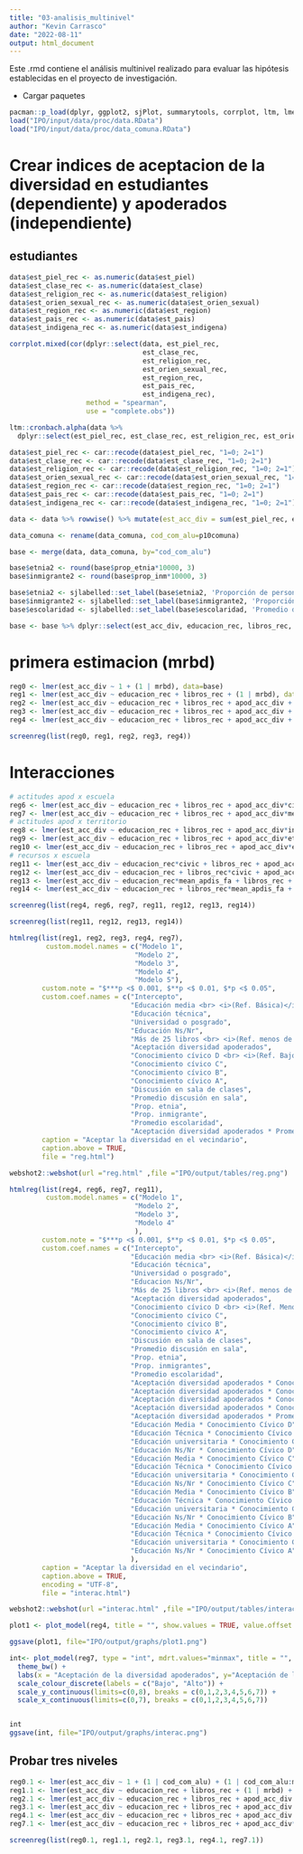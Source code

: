 ```yaml
---
title: "03-analisis_multinivel"
author: "Kevin Carrasco"
date: "2022-08-11"
output: html_document
---
```


Este .rmd contiene el análisis multinivel realizado para evaluar las hipótesis establecidas en el proyecto de investigación.

* Cargar paquetes

```r
pacman::p_load(dplyr, ggplot2, sjPlot, summarytools, corrplot, ltm, lme4, stargazer, texreg, scales, webshot)
load("IPO/input/data/proc/data.RData")
load("IPO/input/data/proc/data_comuna.RData")
```

# Crear indices de aceptacion de la diversidad en estudiantes (dependiente) y apoderados (independiente)

## estudiantes
```r
data$est_piel_rec <- as.numeric(data$est_piel)
data$est_clase_rec <- as.numeric(data$est_clase)
data$est_religion_rec <- as.numeric(data$est_religion)
data$est_orien_sexual_rec <- as.numeric(data$est_orien_sexual)
data$est_region_rec <- as.numeric(data$est_region)
data$est_pais_rec <- as.numeric(data$est_pais)
data$est_indigena_rec <- as.numeric(data$est_indigena)

corrplot.mixed(cor(dplyr::select(data, est_piel_rec,
                                 est_clase_rec,
                                 est_religion_rec,
                                 est_orien_sexual_rec,
                                 est_region_rec,
                                 est_pais_rec,
                                 est_indigena_rec),
                   method = "spearman",
                   use = "complete.obs"))
```

```r
ltm::cronbach.alpha(data %>%
  dplyr::select(est_piel_rec, est_clase_rec, est_religion_rec, est_orien_sexual_rec, est_region_rec, est_pais_rec, est_indigena_rec), na.rm=TRUE)
```

```r
data$est_piel_rec <- car::recode(data$est_piel_rec, "1=0; 2=1")
data$est_clase_rec <- car::recode(data$est_clase_rec, "1=0; 2=1")
data$est_religion_rec <- car::recode(data$est_religion_rec, "1=0; 2=1")
data$est_orien_sexual_rec <- car::recode(data$est_orien_sexual_rec, "1=0; 2=1")
data$est_region_rec <- car::recode(data$est_region_rec, "1=0; 2=1")
data$est_pais_rec <- car::recode(data$est_pais_rec, "1=0; 2=1")
data$est_indigena_rec <- car::recode(data$est_indigena_rec, "1=0; 2=1")

data <- data %>% rowwise() %>% mutate(est_acc_div = sum(est_piel_rec, est_clase_rec, est_religion_rec, est_orien_sexual_rec, est_region_rec, est_pais_rec, est_indigena_rec))

data_comuna <- rename(data_comuna, cod_com_alu=p10comuna)

base <- merge(data, data_comuna, by="cod_com_alu")

base$etnia2 <- round(base$prop_etnia*10000, 3)
base$inmigrante2 <- round(base$prop_inm*10000, 3)

base$etnia2 <- sjlabelled::set_label(base$etnia2, 'Proporción de personas que se identifica con alguna etnia')
base$inmigrante2 <- sjlabelled::set_label(base$inmigrante2, 'Proporción de inmigrantes')
base$escolaridad <- sjlabelled::set_label(base$escolaridad, 'Promedio de escolaridad')

base <- base %>% dplyr::select(est_acc_div, educacion_rec, libros_rec, apod_acc_div, civic, apdis_fa, mean_apdis_fa, mrbd, escolaridad, etnia2, inmigrante2, cod_com_alu) %>% na.omit()
```

# primera estimacion (mrbd)

```r
reg0 <- lmer(est_acc_div ~ 1 + (1 | mrbd), data=base)
reg1 <- lmer(est_acc_div ~ educacion_rec + libros_rec + (1 | mrbd), data=base)
reg2 <- lmer(est_acc_div ~ educacion_rec + libros_rec + apod_acc_div + (1 | mrbd), data=base)
reg3 <- lmer(est_acc_div ~ educacion_rec + libros_rec + apod_acc_div + civic + apdis_fa + mean_apdis_fa + (1 | mrbd), data=base)
reg4 <- lmer(est_acc_div ~ educacion_rec + libros_rec + apod_acc_div + civic + apdis_fa + mean_apdis_fa + etnia2 + inmigrante2 + escolaridad + (1 | mrbd), data=base)
```

```r
screenreg(list(reg0, reg1, reg2, reg3, reg4))
```

# Interacciones

```r
# actitudes apod x escuela
reg6 <- lmer(est_acc_div ~ educacion_rec + libros_rec + apod_acc_div*civic + civic + apdis_fa + mean_apdis_fa + etnia2 + inmigrante2 + escolaridad + (1 | mrbd), data=base)
reg7 <- lmer(est_acc_div ~ educacion_rec + libros_rec + apod_acc_div*mean_apdis_fa + civic + apdis_fa + mean_apdis_fa + etnia2 + inmigrante2 + escolaridad + (1 | mrbd), data=base)
# actitudes apod x territorio
reg8 <- lmer(est_acc_div ~ educacion_rec + libros_rec + apod_acc_div*inmigrante2 + civic + apdis_fa + mean_apdis_fa + etnia2 + inmigrante2 + escolaridad + (1 | mrbd), data=base)
reg9 <- lmer(est_acc_div ~ educacion_rec + libros_rec + apod_acc_div*etnia2 + civic + apdis_fa + mean_apdis_fa + etnia2 + inmigrante2 + escolaridad + (1 | mrbd), data=base)
reg10 <- lmer(est_acc_div ~ educacion_rec + libros_rec + apod_acc_div*escolaridad + civic + apdis_fa + mean_apdis_fa + etnia2 + inmigrante2 + escolaridad + (1 | mrbd), data=base)
# recursos x escuela
reg11 <- lmer(est_acc_div ~ educacion_rec*civic + libros_rec + apod_acc_div + civic + apdis_fa + mean_apdis_fa + etnia2 + inmigrante2 + escolaridad + (1 | mrbd), data=base)
reg12 <- lmer(est_acc_div ~ educacion_rec + libros_rec*civic + apod_acc_div + civic + apdis_fa + mean_apdis_fa + etnia2 + inmigrante2 + escolaridad + (1 | mrbd), data=base)
reg13 <- lmer(est_acc_div ~ educacion_rec*mean_apdis_fa + libros_rec + apod_acc_div + civic + apdis_fa + mean_apdis_fa + etnia2 + inmigrante2 + escolaridad + (1 | mrbd), data=base)
reg14 <- lmer(est_acc_div ~ educacion_rec + libros_rec*mean_apdis_fa + apod_acc_div + civic + apdis_fa + mean_apdis_fa + etnia2 + inmigrante2 + escolaridad + (1 | mrbd), data=base)
```

```r
screenreg(list(reg4, reg6, reg7, reg11, reg12, reg13, reg14))
```

```r
screenreg(list(reg11, reg12, reg13, reg14))
```

```r
htmlreg(list(reg1, reg2, reg3, reg4, reg7), 
         custom.model.names = c("Modelo 1",
                               "Modelo 2",
                               "Modelo 3",
                               "Modelo 4",
                               "Modelo 5"), 
        custom.note = "$***p <$ 0.001, $**p <$ 0.01, $*p <$ 0.05",
        custom.coef.names = c("Intercepto", 
                              "Educación media <br> <i>(Ref. Básica)</i>",
                              "Educación técnica", 
                              "Universidad o posgrado",
                              "Educación Ns/Nr",
                              "Más de 25 libros <br> <i>(Ref. menos de 25)</i>", 
                              "Aceptación diversidad apoderados", 
                              "Conocimiento cívico D <br> <i>(Ref. Bajo nivel D)</i>", 
                              "Conocimiento cívico C",
                              "Conocimiento cívico B",
                              "Conocimiento cívico A",
                              "Discusión en sala de clases", 
                              "Promedio discusión en sala", 
                              "Prop. etnia",
                              "Prop. inmigrante",
                              "Promedio escolaridad",
                              "Aceptación diversidad apoderados * Promedio discusión en sala"),
        caption = "Aceptar la diversidad en el vecindario",
        caption.above = TRUE,
        file = "reg.html")

webshot2::webshot(url ="reg.html" ,file ="IPO/output/tables/reg.png")
```  


```r
htmlreg(list(reg4, reg6, reg7, reg11), 
         custom.model.names = c("Modelo 1",
                               "Modelo 2",
                               "Modelo 3",
                               "Modelo 4"
                               ), 
        custom.note = "$***p <$ 0.001, $**p <$ 0.01, $*p <$ 0.05",
        custom.coef.names = c("Intercepto", 
                              "Educación media <br> <i>(Ref. Básica)</i>",
                              "Educación técnica", 
                              "Universidad o posgrado",
                              "Educacion Ns/Nr",
                              "Más de 25 libros <br> <i>(Ref. menos de 25)</i>", 
                              "Aceptación diversidad apoderados", 
                              "Conocimiento cívico D <br> <i>(Ref. Menos que D</i>)", 
                              "Conocimiento cívico C", 
                              "Conocimiento cívico B", 
                              "Conocimiento cívico A", 
                              "Discusión en sala de clases", 
                              "Promedio discusión en sala", 
                              "Prop. etnia", 
                              "Prop. inmigrantes",
                              "Promedio escolaridad",
                              "Aceptación diversidad apoderados * Conocimiento cívico D", 
                              "Aceptación diversidad apoderados * Conocimiento cívico C",
                              "Aceptación diversidad apoderados * Conocimiento cívico B",
                              "Aceptación diversidad apoderados * Conocimiento cívico A",
                              "Aceptación diversidad apoderados * Promedio discusión en sala",
                              "Educación Media * Conocimiento Cívico D",
                              "Educación Técnica * Conocimiento Cívico D",
                              "Educación universitaria * Conocimiento Cívico D",
                              "Educación Ns/Nr * Conocimiento Cívico D",
                              "Educación Media * Conocimiento Cívico C",
                              "Educación Técnica * Conocimiento Cívico C",
                              "Educación universitaria * Conocimiento Cívico C",
                              "Educación Ns/Nr * Conocimiento Cívico C",
                              "Educación Media * Conocimiento Cívico B",
                              "Educación Técnica * Conocimiento Cívico B",
                              "Educación universitaria * Conocimiento Cívico B",
                              "Educación Ns/Nr * Conocimiento Cívico B",
                              "Educación Media * Conocimiento Cívico A",
                              "Educación Técnica * Conocimiento Cívico A",
                              "Educación universitaria * Conocimiento Cívico A",
                              "Educación Ns/Nr * Conocimiento Cívico A"
                              ),
        caption = "Aceptar la diversidad en el vecindario",
        caption.above = TRUE,
        encoding = "UTF-8",
        file = "interac.html")

webshot2::webshot(url ="interac.html" ,file ="IPO/output/tables/interac.png")
```  




```r
plot1 <- plot_model(reg4, title = "", show.values = TRUE, value.offset = .35, axis.labels = c("Promedio escolaridad", "Prop. inmigrante alto", "Prop. inmigrante medio", "Prop. etnia alto", "Prop. etnia medio", "Promedio discusión en sala", "Discusión en sala de clases", "Conocimiento cívico (alto)", "Conocimiento cívico (medio)", "Aceptación diversidad apoderados", "Más de 25 libros", "Ns/Nr", "Universidad o postgrado", "Educación Técnica", "Educación media"))

ggsave(plot1, file="IPO/output/graphs/plot1.png")
```


```r
int<- plot_model(reg7, type = "int", mdrt.values="minmax", title = "", colors = c("red", "blue")) +
  theme_bw() +
  labs(x = "Aceptación de la diversidad apoderados", y="Aceptación de la diversidad estudiantes", colour = "Promedio discusión") +
  scale_colour_discrete(labels = c("Bajo", "Alto")) +
  scale_y_continuous(limits=c(0,8), breaks = c(0,1,2,3,4,5,6,7)) +
  scale_x_continuous(limits=c(0,7), breaks = c(0,1,2,3,4,5,6,7))


int
ggsave(int, file="IPO/output/graphs/interac.png")
```

## Probar tres niveles

```r
reg0.1 <- lmer(est_acc_div ~ 1 + (1 | cod_com_alu) + (1 | cod_com_alu:mrbd), data=base)
reg1.1 <- lmer(est_acc_div ~ educacion_rec + libros_rec + (1 | mrbd) + (1 | cod_com_alu:mrbd), data=base)
reg2.1 <- lmer(est_acc_div ~ educacion_rec + libros_rec + apod_acc_div + (1 | mrbd) + (1 | cod_com_alu:mrbd), data=base)
reg3.1 <- lmer(est_acc_div ~ educacion_rec + libros_rec + apod_acc_div + civic + apdis_fa + mean_apdis_fa + (1 | mrbd) + (1 | cod_com_alu:mrbd), data=base)
reg4.1 <- lmer(est_acc_div ~ educacion_rec + libros_rec + apod_acc_div + civic + apdis_fa + mean_apdis_fa + etnia2 + inmigrante2 + escolaridad + (1 | mrbd) + (1 | cod_com_alu:mrbd), data=base)
reg7.1 <- lmer(est_acc_div ~ educacion_rec + libros_rec + apod_acc_div*mean_apdis_fa + civic + apdis_fa + mean_apdis_fa + etnia2 + inmigrante2 + escolaridad + (1 | mrbd) + (1 | cod_com_alu:mrbd), data=base)
```

```r
screenreg(list(reg0.1, reg1.1, reg2.1, reg3.1, reg4.1, reg7.1))
```